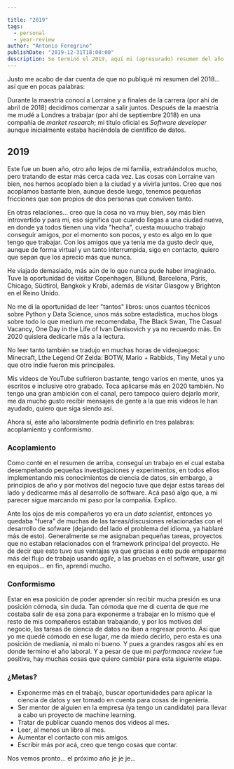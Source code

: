 ```yaml
---

title: "2019"
tags: 
  - personal
  - year-review
author: "Antonio Feregrino"
publishDate: "2019-12-31T18:00:00"
description: Se terminó el 2019, aquí mi (apresurado) resumen del año
---
```

Justo me acabo de dar cuenta de que no publiqué mi resumen del 2018... así que en pocas palabras:  

Durante la maestría conocí a Lorraine y a finales de la carrera (por ahí de abril de 2018) decidimos comenzar a salir juntos. Después de la maestría me mudé a Londres a trabajar (por ahí de septiembre 2018) en una compañía de *market research*; mi título oficial es *Software developer* aunque inicialmente estaba haciéndola de científico de datos.   

## 2019
Este fue un buen año, otro año lejos de mi familia, extrañándolos mucho, pero tratando de estar más cerca cada vez. Las cosas con Lorraine van bien, nos hemos acoplado bien a la ciudad y a vivirla juntos. Creo que nos acoplamos bastante bien, aunque desde luego, tenemos pequeñas fricciones que son propios de dos personas que conviven tanto.   

En otras relaciones... creo que la cosa no va muy bien, soy más bien introvertido y para mi, eso significa que cuando llegas a una ciudad nueva, en donde ya todos tienen una vida "hecha", cuesta muuucho trabajo conseguir amigos, por el momento son pocos, y esto es algo en lo que tengo que trabajar. Con los amigos que ya tenía me da gusto decir que, aunque de forma virtual y un tanto interrumpida, sigo en contacto, quiero que sepan que los aprecio más que nunca.  

He viajado demasiado, más aún de lo que nunca pude haber imaginado. Tuve la oportunidad de visitar Copenhagen, Billund, Barcelona, París, Chicago, Südtirol, Bangkok y Krabi, además de visitar Glasgow y Brighton en el Reino Unido.  

No me di la oportunidad de leer "tantos" libros: unos cuantos técnicos sobre Python y Data Science, unos más sobre estadística, muchos blogs sobre todo lo que medium me recomendaba, The Black Swan, The Casual Vacancy, One Day in the Life of Ivan Denisovich y ya no recuerdo más. En 2020 quisiera dedicarle más a la lectura.  

No leer tanto también se tradujo en muchas horas de videojuegos: Minecraft, Lthe Legend Of Zelda: BOTW, Mario + Rabbids, Tiny Metal y uno que otro indie fueron mis principales.   

Mis videos de YouTube sufrieron bastante, tengo varios en mente, unos ya escritos e inclusive otro grabado. Toca aplicarse más en 2020 también. No tengo una gran ambición con el canal, pero tampoco quiero dejarlo morir, me da mucho gusto recibir mensajes de gente a la que mis videos le han ayudado, quiero que siga siendo así.  

Ahora sí, este año laboralmente podría definirlo en tres palabras: acoplamiento y conformismo.  

### Acoplamiento   

Como conté en el resumen de arriba, conseguí un trabajo en el cual estaba desempeñando pequeñas investigaciones y experimentos, en todos ellos implementando mis conocimientos de ciencia de datos, sin embargo, a principios de año y por motivos del negocio tuve que dejar estas tareas del lado y dedicarme más al desarrollo de software. Acá pasó algo que, a mi parecer sigue marcando mi paso por la compañía. Explico.

Ante los ojos de mis compañeros yo era un *data scientist*, entonces yo quedaba "fuera" de muchas de las tareas/discusiones relacionadas con el desarrollo de sofware (dejando del lado el problema del idioma, ya hablaré más de esto). Generalmente se me asignaban pequeñas tareas, proyectos que no estaban relacionados con el framework principal del proyecto. He de decir que esto tuvo sus ventajas ya que gracias a esto pude empaparme más del flujo de trabajo usando *agile*, a las pruebas en el software, usar git en equipos... en fin, aprendí mucho.  

### Conformismo  

Estar en esa posición de poder aprender sin recibir mucha presión es una posición cómoda, sin duda. Tan cómoda que me di cuenta de que me costaba salir de esa zona para exponerme a trabajar en lo mismo que el resto de mis compañeros estaban trabajando, y por los motivos del negocio, las tareas de ciencia de datos no iban a regresar pronto. Así que yo me quedé cómodo en ese lugar, me da miedo decirlo, pero esta es una posición de medianía, ni malo ni bueno. Y pues a grandes rasgos ahí es en donde termino el año laboral. Y a pesar de que mi *performance review* fue positiva, hay muchas cosas que quiero cambiar para esta siguiente etapa.  

### ¿Metas?  

 - Exponerme más en el trabajo, buscar oportunidades para aplicar la ciencia de datos y ser tomado en cuenta para cosas de ingeniería.
 - Ser mentor de alguien en la empresa (ya tengo un candidato) para llevar a cabo un proyecto de machine learning.
 - Tratar de publicar cuando menos dos videos al mes.
 - Leer, al menos un libro al mes.
 - Aumentar el contacto con mis amigos.
 - Escribir más por acá, creo que tengo cosas que contar.
 
 Nos vemos pronto... el próximo año je je je...

